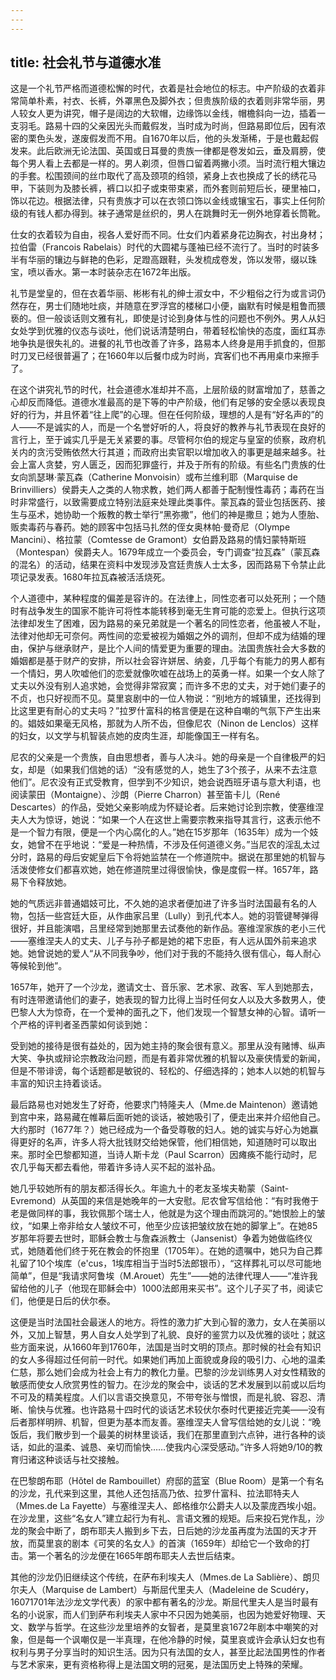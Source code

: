 ```yaml
---
---
---
```

title: 社会礼节与道德水准
---




这是一个礼节严格而道德松懈的时代，衣着是社会地位的标志。中产阶级的衣着非常简单朴素，衬衣、长裤，外罩黑色及脚外衣；但贵族阶级的衣着则非常华丽，男人较女人更为讲究，帽子是阔边的大软帽，边缘饰以金线，帽檐斜向一边，插着一支羽毛。路易十四的父亲因光头而戴假发，当时成为时尚，但路易即位后，因有浓密的栗色头发，遂废假发而不用。自1670年以后，他的头发渐稀，于是也戴起假发来。此后欧洲无论法国、英国或日耳曼的贵族一律都是卷发如云，垂及肩膀，使每个男人看上去都是一样的。男人剃须，但唇口留着两撇小须。当时流行粗大镶边的手套。松围颈间的丝巾取代了高及颈项的绉领，紧身上衣也换成了长的绣花马甲，下装则为及膝长裤，裤口以扣子或束带束紧，而外套则前短后长，硬里袖口，饰以花边。根据法律，只有贵族才可以在衣领口饰以金线或镶宝石，事实上任何阶级的有钱人都办得到。袜子通常是丝织的，男人在跳舞时无一例外地穿着长筒靴。

仕女的衣着较为自由，视各人爱好而不同。仕女们内着紧身花边胸衣，衬出身材；拉伯雷（Francois Rabelais）时代的大圆裙与蓬袖已经不流行了。当时的时装多半有华丽的镶边与鲜艳的色彩，足蹬高跟鞋，头发梳成卷发，饰以发带，缀以珠宝，喷以香水。第一本时装杂志在1672年出版。

礼节是堂皇的，但在衣着华丽、彬彬有礼的绅士淑女中，不少粗俗之行为或言词仍然存在，男士们随地吐痰，并随意在罗浮宫的楼梯口小便，幽默有时候是粗鲁而猥亵的。但一般谈话则文雅有礼，即使是讨论到身体与性的问题也不例外。男人从妇女处学到优雅的仪态与谈吐，他们说话清楚明白，带着轻松愉快的态度，面红耳赤地争执是很失礼的。进餐的礼节也改善了许多，路易本人终身是用手抓食的，但那时刀叉已经很普遍了；在1660年以后餐巾成为时尚，宾客们也不再用桌巾来擦手了。

在这个讲究礼节的时代，社会道德水准却并不高，上层阶级的财富增加了，慈善之心却反而降低。道德水准最高的是下等的中产阶级，他们有足够的安全感以表现良好的行为，并且怀着“往上爬”的心理。但在任何阶级，理想的人是有“好名声的”的人——不是诚实的人，而是一个名誉好听的人，将良好的教养与礼节表现在良好的言行上，至于诚实几乎是无关紧要的事。尽管柯尔伯的规定与皇室的侦察，政府机关内的贪污受贿依然大行其道；而政府出卖官职以增加收入的事更是越来越多。社会上富人贪婪，穷人匮乏，因而犯罪盛行，并及于所有的阶级。有些名门贵族的仕女向凯瑟琳·蒙瓦森（Catherine Monvoisin）或布兰维利耶（Marquise de Brinvilliers）侯爵夫人之类的人物求教，她们两人都善于配制慢性毒药；毒药在当时非常盛行，以致需要成立特别法庭来处理此类事件。蒙瓦森的营业包括医药、接生与巫术，她协助一个叛教的教士举行“黑弥撒”，他们的神是撒旦；她为人堕胎、贩卖毒药与春药。她的顾客中包括马扎然的侄女奥林帕·曼奇尼（Olympe Mancini）、格拉蒙（Comtesse de Gramont）女伯爵及路易的情妇蒙特斯班（Montespan）侯爵夫人。1679年成立一个委员会，专门调查“拉瓦森”（蒙瓦森的混名）的活动，结果在资料中发现涉及宫廷贵族人士太多，因而路易下令禁止此项记录发表。1680年拉瓦森被活活烧死。

个人道德中，某种程度的偏差是容许的。在法律上，同性恋者可以处死刑；一个随时有战争发生的国家不能许可将性本能转移到毫无生育可能的恋爱上。但执行这项法律却发生了困难，因为路易的亲兄弟就是一个著名的同性恋者，他虽被人不耻，法律对他却无可奈何。两性间的恋爱被视为婚姻之外的调剂，但却不成为结婚的理由，保护与继承财产，是比个人间的情爱更为重要的理由。法国贵族社会大多数的婚姻都是基于财产的安排，所以社会容许姘居、纳妾，几乎每个有能力的男人都有一个情妇，男人吹嘘他们的恋爱就像吹嘘在战场上的英勇一样。如果一个女人除了丈夫以外没有别人追求她，会觉得非常寂寞；而许多不忠的丈夫，对于她们妻子的不贞，也只好视而不见。莫里哀剧中的一位人物说：“别地方的城镇里，还找得到比这里更有耐心的丈夫吗？”拉罗什富科的格言便是在这种自嘲的气氛下产生出来的。娼妓如果毫无风格，那就为人所不齿，但像尼农（Ninon de Lenclos）这样的妇女，以文学与机智装点她的皮肉生涯，却能像国王一样有名。

尼农的父亲是一个贵族，自由思想者，善与人决斗。她的母亲是一个自律极严的妇女，却是（如果我们信她的话）“没有感觉的人，她生了3个孩子，从来不去注意他们”。尼农没有正式受教育，但学到不少知识，她会说西班牙语与意大利语，也阅读蒙田（Montaigne）、沙朗（Pierre Charron）甚至笛卡儿（René Descartes）的作品，受她父亲影响成为怀疑论者。后来她讨论到宗教，使塞维涅夫人大为惊讶，她说：“如果一个人在这世上需要宗教来指导其言行，这表示他不是一个智力有限，便是一个内心腐化的人。”她在15岁那年（1635年）成为一个妓女，她曾不在乎地说：“爱是一种热情，不涉及任何道德义务。”当尼农的淫乱太过分时，路易的母后安妮皇后下令将她监禁在一个修道院中。据说在那里她的机智与活泼使修女们都喜欢她，她在修道院里过得很愉快，像是度假一样。1657年，路易下令释放她。

她的气质远非普通娼妓可比，不久她的追求者便加进了许多当时法国最有名的人物，包括一些宫廷大臣，从作曲家吕里（Lully）到孔代本人。她的羽管键琴弹得很好，并且能演唱，吕里经常到她那里去试奏他的新作品。塞维涅家族的老小三代——塞维涅夫人的丈夫、儿子与孙子都是她的裙下忠臣，有人远从国外前来追求她。她曾说她的爱人“从不同我争吵，他们对于我的不能持久很有信心，每人耐心等候轮到他”。

1657年，她开了一个沙龙，邀请文士、音乐家、艺术家、政客、军人到她那去，有时连带邀请他们的妻子，她表现的智力比得上当时任何女人以及大多数男人，使巴黎人大为惊奇，在一个爱神的面孔之下，他们发现一个智慧女神的心智。请听一个严格的评判者圣西蒙如何谈到她：

受到她的接待是很有益处的，因为她主持的聚会很有意义。那里从没有赌博、纵声大笑、争执或辩论宗教政治问题，而是有着非常优雅的机智以及豪侠情爱的新闻，但是不带诽谤，每个话题都是敏锐的、轻松的、仔细选择的；她本人以她的机智与丰富的知识主持着谈话。



最后路易也对她发生了好奇，他要求门特隆夫人（Mme.de Maintenon）邀请她到宫中来，路易藏在帷幕后面听她的谈话，被她吸引了，便走出来并介绍他自己。大约那时（1677年？）她已经成为一个备受尊敬的妇人。她的诚实与好心为她赢得更好的名声，许多人将大批钱财交给她保管，他们相信她，知道随时可以取出来。那时全巴黎都知道，当诗人斯卡龙（Paul Scarron）因瘫痪不能行动时，尼农几乎每天都去看他，带着许多诗人买不起的滋补品。

她几乎较她所有的朋友都活得长久。年逾九十的老友圣埃夫勒蒙（Saint-Evremond）从英国的来信是她晚年的一大安慰。尼农曾写信给他：“有时我倦于老是做同样的事，我钦佩那个瑞士人，他就是为这个理由而跳河的。”她恨脸上的皱纹，“如果上帝非给女人皱纹不可，他至少应该把皱纹放在她的脚掌上”。在她85岁那年将要去世时，耶稣会教士与詹森派教士（Jansenist）争着为她做临终仪式，她随着他们终于死在教会的怀抱里（1705年）。在她的遗嘱中，她只为自己葬礼留了10个埃库（e'cus，1埃库相当于当时5法郎银币），“这样葬礼可以尽可能地简单”，但是“我请求阿鲁埃（M.Arouet）先生”——她的法律代理人——“准许我留给他的儿子（他现在耶稣会中）1000法郎用来买书”。这个儿子买了书，阅读它们，他便是日后的伏尔泰。

这便是当时法国社会最迷人的地方。将性的激力扩大到心智的激力，女人在美丽以外，又加上智慧，男人自女人处学到了礼貌、良好的鉴赏力以及优雅的谈吐；就这些方面来说，从1660年到1760年，法国是当时文明的顶点。那时候的社会有知识的女人多得超过任何前一时代。如果她们再加上面貌或身段的吸引力、心地的温柔仁慈，那么她们会成为社会上有力的教化力量。巴黎的沙龙训练男人对女性精致的敏感而使女人欣赏男性的智力。在沙龙的聚会中，谈话的艺术发展到以前或以后均不可及的精美程度。人们以言语交换意见，不带夸张与憎恨，而是礼貌、容忍、清晰、愉快与优雅。也许路易十四时代的谈话艺术较伏尔泰时代更接近完美——没有后者那样明辨、机智，但更为基本而友善。塞维涅夫人曾写信给她的女儿说：“晚饭后，我们散步到一个最美的树林里谈话，我们在那里直到六点钟，进行各种的谈话，如此的温柔、诚恳、亲切而愉快……使我内心深受感动。”许多人将她9/10的教育归诸这种谈话与社交接触。

在巴黎朗布耶（Hǒtel de Rambouillet）府邸的蓝室（Blue Room）是第一个有名的沙龙，孔代来到这里，其他人还包括高乃依、拉罗什富科、拉法耶特夫人（Mmes.de La Fayette）与塞维涅夫人、郎格维尔公爵夫人以及蒙庞西埃小姐。在沙龙里，这些“名女人”建立起行为有礼、言语文雅的规矩。后来投石党作乱，沙龙的聚会中断了，朗布耶夫人搬到乡下去，日后她的沙龙虽再度为法国的天才开放，而莫里哀的剧本《可笑的名女人》的首演（1659年）却给它一个致命的打击。第一个著名的沙龙便在1665年朗布耶夫人去世后结束。

其他的沙龙仍旧继续这个传统，在萨布利埃夫人（Mmes.de La Sablière）、朗贝尔夫人（Marquise de Lambert）与斯屈代里夫人（Madeleine de Scudéry，16071701年法沙龙文学代表）的家中都有著名的沙龙。斯屈代里夫人是当时最有名的小说家，而人们到萨布利埃夫人家中不只因为她美丽，也因为她爱好物理、天文、数学与哲学。在这些沙龙里培养的女智者，是莫里哀1672年剧本中嘲笑的对象，但是每一个讽嘲仅是一半真理，在他冷静的时候，莫里哀或许会承认妇女也有权利与男子分享当时的知识生活。因为只有法国的女人，甚至比起法国男性的作者与艺术家来，更有资格称得上是法国文明的冠冕，是法国历史上特殊的荣耀。